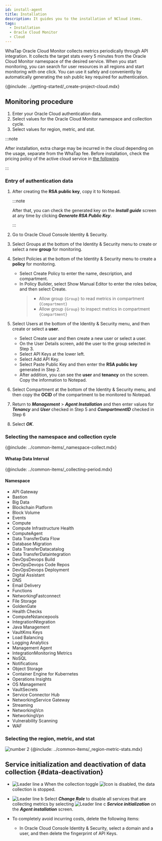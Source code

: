 ```yaml
---
id: install-agent
title: Installation
description: It guides you to the installation of NCloud items.
tags:
  - Installation
  - Oracle Cloud Monitor
  - Cloud
---
```



WhaTap Oracle Cloud Monitor collects metrics periodically through API integration. It collects the target stats every 5 minutes from the Oracle Cloud Monitor namespace of the desired service. When you start monitoring, you can search for user resources in all regions and start monitoring with one click. You can use it safely and conveniently by automatically generating the ssh public key required for authentication. 

{@include: ../getting-started/_create-project-cloud.mdx} 

## Monitoring procedure

1. Enter your Oracle Cloud authentication data.
2. Select values for the Oracle Cloud Monitor namespace and collection cycle.
3. Select values for region, metric, and stat.

:::note

After installation, extra charge may be incurred in the cloud depending on the usage, separate from the WhaTap fee. Before installation, check the pricing policy of the active cloud service in [the following](https://www.oracle.com/kr/cloud/price-list/).

:::

### Entry of authentication data

<ImgLang img='oci-install.png' desc='OCI Monitor' />

1. After creating the **RSA public key**, copy it to Notepad. 

   :::note

   After that, you can check the generated key on the **_Install guide_** screen at any time by clicking **_Generate RSA Public Key_**.

   :::

2. Go to Oracle Cloud Console Identity & Security. 

3. Select Groups at the bottom of the Identity & Security menu to create or select a new **group** for monitoring.

4. Select Policies at the bottom of the Identity & Security menu to create a **policy** for monitoring.

   - Select Create Policy to enter the name, description, and compartment.
   - In Policy Builder, select Show Manual Editor to enter the roles below, and then select Create.
     > - Allow group `{Group}` to read metrics in compartment `{Compartment}`
     > - Allow group `{Group}` to inspect metrics in compartment `{Compartment}`

5. Select Users at the bottom of the Identity & Security menu, and then create or select a **user**.

   - Select Create user and then create a new user or select a user.
   - On the User Details screen, add the user to the group selected in Step 3.
   - Select API Keys at the lower left.
   - Select Add API Key.
   - Select Paste Public Key and then enter the **RSA public key** generated in Step 2.
   - After addition, you can see the **user** and **tenancy** on the screen. Copy the information to Notepad.

6. Select Compartment at the bottom of the Identity & Security menu, and then copy the **OCID** of the compartment to be monitored to Notepad.

7. Return to **_Management_** > **_Agent Installation_** and then enter values for **_Tenancy_** and **_User_** checked in Step 5 and **_CompartmentID_** checked in Step 6

8. Select **_OK_**.

### Selecting the namespace and collection cycle

{@include: ../common-items/_namespace-collect.mdx}  

#### Whatap Data Interval

{@include: ../common-items/_collecting-period.mdx}

#### Namespace

- API Gateway
- Bastion
- Big Data
- Blockchain Platform
- Block Volume
- Events
- Compute
- Compute Infrastructure Health
- ComputeAgent
- Data TransferData Flow
- Database Migration
- Data TransferDatacatalog
- Data TransferDataintegration
- DevOpsDevops Build
- DevOpsDevops Code Repos
- DevOpsDevops Deployment
- Digital Assistant
- DNS
- Email Delivery
- Functions
- NetworkingFastconnect
- File Storage
- GoldenGate
- Health Checks
- ComputeNstancepools
- IntegrationNtegration
- Java Management
- VaultKms Keys
- Load Balancing
- Logging Analytics
- Management Agent
- IntegrationMonitoring Metrics
- NoSQL
- Notifications
- Object Storage
- Container Engine for Kubernetes
- Operations Insights
- OS Management
- VaultSecrets
- Service Connector Hub
- NetworkingService Gateway
- Streaming
- NetworkingVcn
- NetworkingVpn
- Vulnerability Scanning
- WAF

### Selecting the region, metric, and stat

![number 2](/img/number-02.png) {@include: ../common-items/_region-metric-stats.mdx} 

<ImgLang img='oci_region.png' desc='Oracle Cloud Monitor - Region, Metric, Stats' />

## Service initialization and deactivation of data collection {#data-deactivation}

<ImgLang img='cloud-deact.png' desc='비활성화 및 서비스 초기화 sc' />

- ![Leader line a](/img/char-a.svg) When the collection toggle ![Icon](/img/ic-toggle-off.svg) is disabled, the data collection is stopped.

- ![Leader line b](/img/char-b.svg) Select **_Change Role_** to disable all services that are collecting metrics by selecting ![Leader line c](/img/char-c.svg) **_Service initialization_** on the **_Agent installation_** screen.

- To completely avoid incurring costs, delete the following items: 

  - In Oracle Cloud Console Identity & Security, select a domain and a user, and then delete the fingerprint of API Keys.
